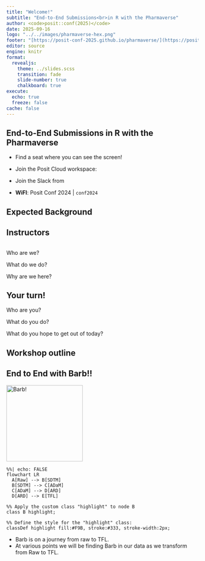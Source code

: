 ```yaml
---
title: "Welcome!"
subtitle: "End-to-End Submissions<br>in R with the Pharmaverse"
author: <code>posit::conf(2025)</code>
date: 2025-09-16
logo: "../../images/pharmaverse-hex.png"
footer: "[https://posit-conf-2025.github.io/pharmaverse/](https://posit-conf-2025.github.io/pharmaverse/)" 
editor: source
engine: knitr
format: 
  revealjs: 
    theme: ../slides.scss
    transition: fade
    slide-number: true
    chalkboard: true
execute:
  echo: true
  freeze: false
cache: false
--- 
```


## End-to-End Submissions in R with the Pharmaverse

* Find a seat where you can see the screen!

<!-- TODO: Add link to posit cloud -->
* Join the Posit Cloud workspace: 

<!-- TODO: Add link to Slack channel -->
* Join the Slack from 

<!-- TODO: UPDATE WITH WIFI INFORMATION! -->
* **WiFI**: Posit Conf 2024 | `conf2024`


## Expected Background

<!-- TOOD: Add info about attendees baseline knowledge. BEN WILL ADD! -->

## Instructors

<!-- TODO: Update this -->
:::: {.columns}

::: {.column}
 
:::
::: {.column}

:::

::::

Who are we? 

What do we do? 

Why are we here?

## Your turn!

Who are you? 

What do you do? 

What do you hope to get out of today?


## Workshop outline

## End to End with Barb!!

<div style="text-align: left;"> <img src="barb.png" alt="Barb!" style="width: 200px;"/> </div>
 
```mermaid
%%| echo: FALSE
flowchart LR
  A[Raw] --> B[SDTM]
  B[SDTM] --> C[ADaM]
  C[ADaM] --> D[ARD]
  D[ARD] --> E[TFL]
  
%% Apply the custom class "highlight" to node B
class B highlight;

%% Define the style for the "highlight" class:
classDef highlight fill:#F9B, stroke:#333, stroke-width:2px;  
```

* Barb is on a journey from raw to TFL.
* At various points we will be finding Barb in our data as we transform from Raw to TFL.




